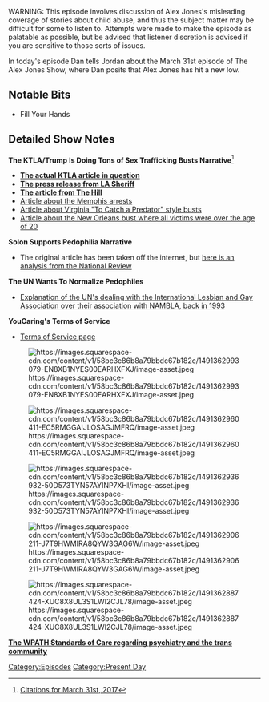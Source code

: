 {{DEFAULTSORT:
    #_EPISODE_0027:March 31, 2017
}}{{Episode
    | title           = March 31, 2017
    | caption         = [https://knowledgefight.libsyn.com/knowledge-fight-march-31-2017 Listen to this episode on Libsyn]
    | episodeNumber   = 27
    | length          = 02:00:25
    | airDate         = April 5, 2017
    | coverageDate    = March 31, 2017
    | episodeType     = [[:Category:Present Day|Present Day]]
    | oocDrop         = In the white house, they call me, "The Texan"
    | previousEpisode = [[26: March 30 (Special Report)]]
    | nextEpisode     = [[28: How Not To Cover Alex Jones]]
}}

{{Stub}}

WARNING: This episode involves discussion of Alex Jones's misleading coverage of stories about child abuse, and thus the subject matter may be difficult for some to listen to. Attempts were made to make the episode as palatable as possible, but be advised that listener discretion is advised if you are sensitive to those sorts of issues.

In today's episode Dan tells Jordan about the March 31st episode of The Alex Jones Show, where Dan posits that Alex Jones has hit a new low.

==Notable Bits==

*Fill Your Hands

==Detailed Show Notes==

'''The KTLA/Trump Is Doing Tons of Sex Trafficking Busts Narrative'''<ref>[https://knowledgefight.com/research/2017/4/4/citations-for-march-31st-2017 Citations for March 31st, 2017]</ref>

*[http://ktla.com/2017/02/01/474-arrested-28-sexually-exploited-children-rescued-during-statewide-human-trafficking-operation-lasd/ '''The actual KTLA article in question''']
*'''[https://local.nixle.com/alert/5839303/?sub_id=1000000472 The press release from LA Sheriff] '''
*[https://townhall.com/columnists/lizcrokin/2017/02/25/why-the-msm-is-ignoring-trumps-sex-trafficking-busts-n2290379 '''The article from The Hill''']
*[http://wkrn.com/2017/01/27/human-trafficking-operation-in-memphis-nets-42-arrests/ Article about the Memphis arrests]
*[http://archive.is/4PXlo Article about Virginia "To Catch a Predator" style busts]
*[http://www.wwltv.com/news/local/orleans/human-trafficking-task-force-rescues-11-women/395513221 Article about the New Orleans bust where all victims were over the age of 20]

'''Solon Supports Pedophilia Narrative'''

*The original article has been taken off the internet, but [http://www.nationalreview.com/corner/424373/salons-much-maligned-pedophilia-piece-charles-c-w-cooke here is an analysis from the National Review]

'''The UN Wants To Normalize Pedophiles'''

*[https://en.wikipedia.org/wiki/International_Lesbian,_Gay,_Bisexual,_Trans_and_Intersex_Association#Controversy_and_loss_of_UN_consultative_status Explanation of the UN's dealing with the International Lesbian and Gay Association over their association with NAMBLA, back in 1993]

'''YouCaring's Terms of Service'''

*[https://www.youcaring.com/terms-of-service Terms of Service page]

[[File:https://images.squarespace-cdn.com/content/v1/58bc3c86b8a79bbdc67b182c/1491362993079-EN8XB1NYES00EARHXFXJ/image-asset.jpeg|thumb|none]]

[[File:https://images.squarespace-cdn.com/content/v1/58bc3c86b8a79bbdc67b182c/1491362960411-EC5RMGGAIJLOSAGJMFRQ/image-asset.jpeg|thumb|none]]

[[File:https://images.squarespace-cdn.com/content/v1/58bc3c86b8a79bbdc67b182c/1491362936932-50D573TYN57AYINP7XHI/image-asset.jpeg|thumb|none]]

[[File:https://images.squarespace-cdn.com/content/v1/58bc3c86b8a79bbdc67b182c/1491362906211-J7T9HWMIRA8QYW3GAG6W/image-asset.jpeg|thumb|none]]

[[File:https://images.squarespace-cdn.com/content/v1/58bc3c86b8a79bbdc67b182c/1491362887424-XUC8X8UL3S1LWI2CJL78/image-asset.jpeg|thumb|none]]

[http://www.glen.ie/attachments/WPATH_Standards_of_Care_-_2011.pdf '''The WPATH Standards of Care regarding psychiatry and the trans community''']

[[Category:Episodes]]
[[Category:Present Day]]
